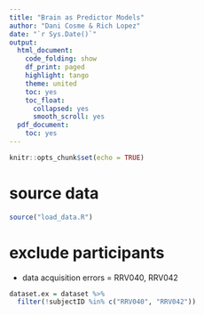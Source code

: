 ```yaml
---
title: "Brain as Predictor Models"
author: "Dani Cosme & Rich Lopez"
date: "`r Sys.Date()`"
output:
  html_document:
    code_folding: show
    df_print: paged
    highlight: tango
    theme: united
    toc: yes
    toc_float:
      collapsed: yes
      smooth_scroll: yes
  pdf_document:
    toc: yes
---
```


```r
knitr::opts_chunk$set(echo = TRUE)
```

# source data
```r
source("load_data.R")
```

# exclude participants
* data acquisition errors = RRV040, RRV042

```r
dataset.ex = dataset %>%
  filter(!subjectID %in% c("RRV040", "RRV042"))
```


